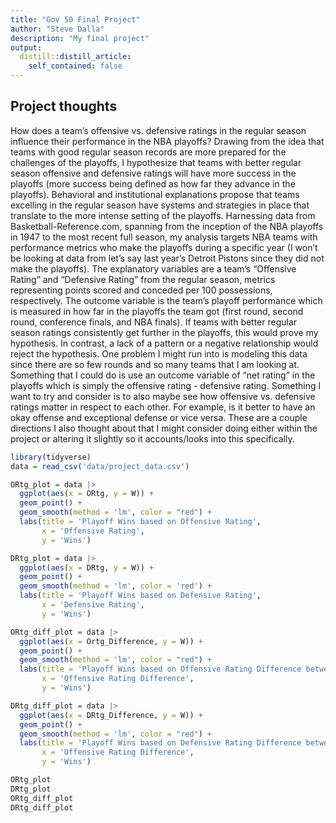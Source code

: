 ```yaml
---
title: "Gov 50 Final Project"
author: "Steve Dalla"
description: "My final project"
output:
  distill::distill_article:
    self_contained: false
---
```


## Project thoughts

How does a team's offensive vs. defensive ratings in the regular season influence their performance in the NBA playoffs? Drawing from the idea that teams with good regular season records are more prepared for the challenges of the playoffs, I hypothesize that teams with better regular season offensive and defensive ratings will have more success in the playoffs (more success being defined as how far they advance in the playoffs). Behavioral and institutional explanations propose that teams excelling in the regular season have systems and strategies in place that translate to the more intense setting of the playoffs. Harnessing data from Basketball-Reference.com, spanning from the inception of the NBA playoffs in 1947 to the most recent full season, my analysis targets NBA teams with performance metrics who make the playoffs during a specific year (I won't be looking at data from let's say last year's Detroit Pistons since they did not make the playoffs). The explanatory variables are a team's "Offensive Rating" and "Defensive Rating" from the regular season, metrics representing points scored and conceded per 100 possessions, respectively. The outcome variable is the team's playoff performance which is measured in how far in the playoffs the team got (first round, second round, conference finals, and NBA finals). If teams with better regular season ratings consistently get further in the playoffs, this would prove my hypothesis. In contrast, a lack of a pattern or a negative relationship would reject the hypothesis. One problem I might run into is modeling this data since there are so few rounds and so many teams that I am looking at. Something that I could do is use an outcome variable of "net rating" in the playoffs which is simply the offensive rating - defensive rating. Something I want to try and consider is to also maybe see how offensive vs. defensive ratings matter in respect to each other. For example, is it better to have an okay offense and exceptional defense or vice versa. These are a couple directions I also thought about that I might consider doing either within the project or altering it slightly so it accounts/looks into this specifically.

```r
library(tidyverse)
data = read_csv('data/project_data.csv')

ORtg_plot = data |>
  ggplot(aes(x = ORtg, y = W)) + 
  geom_point() + 
  geom_smooth(method = 'lm', color = "red") + 
  labs(title = 'Playoff Wins based on Offensive Rating', 
       x = 'Offensive Rating', 
       y = 'Wins')

DRtg_plot = data |>
  ggplot(aes(x = DRtg, y = W)) + 
  geom_point() + 
  geom_smooth(method = 'lm', color = 'red') + 
  labs(title = 'Playoff Wins based on Defensive Rating', 
       x = 'Defensive Rating', 
       y = 'Wins')

ORtg_diff_plot = data |>
  ggplot(aes(x = Ortg_Difference, y = W)) + 
  geom_point() + 
  geom_smooth(method = 'lm', color = "red") +
  labs(title = 'Playoff Wins based on Offensive Rating Difference between Regular Season and Playoffs', 
       x = 'Offensive Rating Difference', 
       y = 'Wins')

DRtg_diff_plot = data |>
  ggplot(aes(x = DRtg_Difference, y = W)) + 
  geom_point() + 
  geom_smooth(method = 'lm', color = "red") +
  labs(title = 'Playoff Wins based on Defensive Rating Difference between Regular Season and Playoffs', 
       x = 'Offensive Rating Difference', 
       y = 'Wins')

ORtg_plot
DRtg_plot
ORtg_diff_plot
DRtg_diff_plot

```
